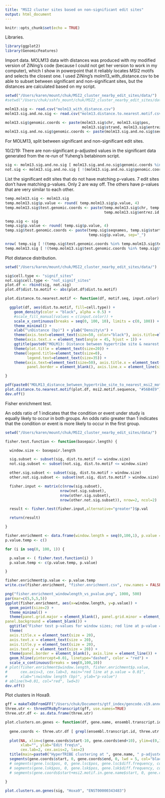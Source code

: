 ```yaml
---
title: "MSI2 cluster sites based on non-significant edit sites"
output: html_document
---
```


```r
knitr::opts_chunk$set(echo = TRUE)
```

Libraries.

```r
library(ggplot2)
library(GenomicFeatures)
```

Import data.
MOLM13 data with distances was produced with my modified version of ZiNing's code (because I could not get her version to work in my computer), which I show in powerpoint that it reliably locates MSI2 motifs and selects the closest one.
I used ZiNing's molm13_with_distance.csv to be able to subset between significant and non-significant sites, but the distances are calculated based on my script.

```r
setwd("/Users/karen/mount/chuk/MSI2_cluster_nearby_edit_sites/data/")
#setwd("/Users/chuk/sshfs_mount/chuk/MSI2_cluster_nearby_edit_sites/data/")

molm13.sig <- read.csv("molm13_with_distance.csv")
molm13.sig.and.no.sig <- read.csv("molm13.distance.to.nearest.motif.csv")

molm13.sig$genomic.coords <- paste(molm13.sig$chr, molm13.sig$pos, 
                                   molm13.sig$strand, molm13.sig$entrez.id, sep="_")
molm13.sig.and.no.sig$genomic.coords <- paste(molm13.sig.and.no.sig$seqnames, molm13.sig.and.no.sig$start, molm13.sig.and.no.sig$strand, molm13.sig.and.no.sig$entrez.id, sep="_")
```

For MOLM13, split between significant and non-significant edit sites.

10/2/19: There are non-significant p-adjusted values in the significant data generated from the re-run of Yuheng's betabinom script.

```r
sig <- molm13.sig.and.no.sig [ molm13.sig.and.no.sig$genomic.coords %in% molm13.sig$genomic.coords, ]
not.sig <- molm13.sig.and.no.sig [ !(molm13.sig.and.no.sig$genomic.coords %in% molm13.sig$genomic.coords), ]
```

List the significant edit sites that do not have matching p-values.
7 edit sites don't have matching p-values. Only 2 are way off. The others have p-values that are very similar to each other.

```r
temp.molm13.sig <- molm13.sig
temp.molm13.sig$p.value <- round( temp.molm13.sig$p.value, 4)
temp.molm13.sig$test.genomic.coords <- paste(temp.molm13.sig$chr, temp.molm13.sig$pos, temp.molm13.sig$strand,
                                             temp.molm13.sig$entrez.id, temp.molm13.sig$p.value, sep="_")

temp.sig <- sig
temp.sig$p.value <- round( temp.sig$p.value, 4)
temp.sig$test.genomic.coords <- paste(temp.sig$seqnames, temp.sig$start, temp.sig$strand, temp.sig$entrez.id, 
                                      temp.sig$p.value, sep="_")

nrow( temp.sig [ !(temp.sig$test.genomic.coords %in% temp.molm13.sig$test.genomic.coords), ] )
temp.molm13.sig [ !(temp.molm13.sig$test.genomic.coords %in% temp.sig$test.genomic.coords), ]
```


Plot distance distribution.

```r
setwd("/Users/karen/mount/chuk/MSI2_cluster_nearby_edit_sites/data/")

sig$cell.type <- "signif_sites"
not.sig$cell.type <- "not_signif_sites"
plot.df <- rbind(sig, not.sig)
plot.df$dist.to.motif <- abs(plot.df$dist.to.motif)

plot.distance.to.nearest.motif <- function(df, motif.seq, input.color) {

  ggplot(df, aes(dist.to.motif, fill=cell.type)) + 
    geom_density(color = "black", alpha = 0.5) + 
    #scale_fill_manual(values = c(input.color)) +
    scale_x_continuous(breaks = seq(0, 100, 10), limits = c(0, 100)) +
    theme_minimal() +
    xlab("\nDistance (bp)") + ylab("Density\n") +
    theme(axis.text=element_text(size=50, color="black"), axis.title=element_text(size=50, color="black")) + # make axis labels bigger
    theme(axis.text.x = element_text(angle = 45, hjust = 1)) +
    ggtitle(paste0("MOLM13: Distance between hypertribe site & nearest motif\n")) +
    theme(plot.title = element_text(size=20)) +
    theme(legend.title=element_text(size=0), 
          legend.text=element_text(size=35)) +
    theme(axis.text=element_text(size=50), axis.title.x = element_text(size=50), axis.title.y = element_text(size=50), #edit font size of x & y labels
          panel.border = element_blank(), axis.line.x = element_line(size = 1.5), axis.line.y = element_line(size = 1.5)) #get rid of top and right border lines

}

pdf(paste0("MOLM13_distance_between_hypertribe_site_to_nearest_msi2_motif_significant_and_not_significant_edit_sites", msi2.motif.sequence, ".pdf"), 15, 10)
plot.distance.to.nearest.motif(plot.df, msi2.motif.sequence, "#56B4E9")
dev.off()
```


Fisher enrichment test.

An odds ratio of 1 indicates that the condition or event under study is equally likely to occur in both groups. An odds ratio greater than 1 indicates that the condition or event is more likely to occur in the first group.


```r
setwd("/Users/karen/mount/chuk/MSI2_cluster_nearby_edit_sites/data/")

fisher.test.function <- function(basepair.length) {

  window.size <- basepair.length

  sig.subset <- subset(sig, dist.to.motif <= window.size)
  not.sig.subset <- subset(not.sig, dist.to.motif <= window.size)

  other.sig.subset <- subset(sig, dist.to.motif > window.size)
  other.not.sig.subset <- subset(not.sig, dist.to.motif > window.size)

  fisher.input <- matrix(c(nrow(sig.subset),
                         nrow(not.sig.subset),
                         nrow(other.sig.subset),
                         nrow(other.not.sig.subset)), nrow=2, ncol=2)

  result <- fisher.test(fisher.input,alternative="greater")$p.val

  return(result)

}

fisher.enrichment <- data.frame(window.length = seq(0,100,1), p.value = NA)
p.value.temp <- c()

for (i in seq(0, 100, 1)) {

  p.value <- ( fisher.test.function(i) )
  p.value.temp <- c(p.value.temp, p.value)

}

fisher.enrichment$p.value <- p.value.temp
write.csv(fisher.enrichment, "fisher.enrichment.csv", row.names = FALSE)

png("fisher.enrichment_windowlength_vs_pvalue.png", 1000, 500)
par(mar=c(5,5,5,5))
ggplot(fisher.enrichment, aes(x=window.length, y=p.value)) +
  geom_point(size=2) +
  theme_minimal() +
  theme(panel.grid.major = element_blank(), panel.grid.minor = element_blank(),
panel.background = element_blank()) +
  ggtitle("Fisher test p-values for window sizes; red line at p-value = 0.01") +
  theme(
  axis.title.x = element_text(size = 20),
  axis.text.x = element_text(size = 20),
  axis.title.y = element_text(size = 20),
  axis.text.y = element_text(size = 20)) +
  theme(panel.border = element_blank(), axis.line = element_line()) +
  geom_hline(yintercept=0.01, linetype="dashed", color = "red") +
  scale_x_continuous(breaks = seq(0,100,10))
# plot(fisher.enrichment$window.length, fisher.enrichment$p.value,
#      cex.axis=3, cex.lab=3, main="red line at p.value = 0.01",
#      xlab="\nwindow length (bp)", ylab="p-value")
# abline(h=0.01, col="red", lwd=3)
dev.off()
```









##################################

Plot clusters in Hoxa9.

```r
gff = makeTxDbFromGFF("/Users/chuk/Documents/gtf_index/gencode.v19.annotation.gtf")
three.utr <- threeUTRsByTranscript(gff, use.names=TRUE)
three.utr.df <- as.data.frame(three.utr)
```


```r
plot.clusters.on.genes <- function(df, gene.name, ensembl.transcript.id) {
  
  gene.coords <- three.utr.df [ grepl(ensembl.transcript.id, three.utr.df$group_name), ]
  
  plot(NA, xlim=c(gene.coords$start-10, gene.coords$end+10), ylim=c(0,1),
       xlab="", ylab="Edit freq\n",
       cex.lab=2, cex.axis=2, las=2)
  title(main=paste0("HyperTRIBE clustering at ", gene.name, " p-adjusted < ", padj.thres), cex.main=2)
  segments(gene.coords$start, 0, gene.coords$end, 0, lwd = 5, col="black")
  # segments(gene.lsc$pos, 0, gene.lsc$pos, gene.lsc$diff.frequency, col="red", lwd=5)
  # segments(gene.lsk$pos, 0, gene.lsk$pos, gene.lsk$diff.frequency, col="blue", lwd=5)
  # segments(gene.coords$start+msi2.motif.in.gene.name$start, 0, gene.coords$start+msi2.motif.in.gene.name$end, 0, col="green", lwd=5)
  
}

plot.clusters.on.genes(sig, "Hoxa9", "ENST00000343483")
```












